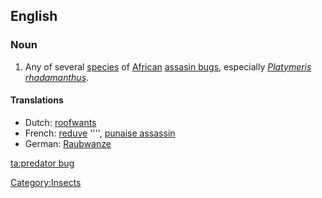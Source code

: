 ==English==

===Noun===
{{en-noun|sg=[[predator]] [[bug]]}}

# Any of several [[species]] of [[African]] [[assasin bug]]s, especially ''[[Platymeris rhadamanthus]]''.

====Translations====
*Dutch: [[roofwants]] {{m}}
*French: [[reduve]] '''', [[punaise assassin]]
*German: [[Raubwanze]]

[[Category:Insects]]

[[ta:predator bug]]